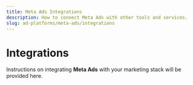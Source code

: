 ```yaml
---
title: Meta Ads Integrations
description: How to connect Meta Ads with other tools and services.
slug: ad-platforms/meta-ads/integrations
---
```


# Integrations

Instructions on integrating **Meta Ads** with your marketing stack will be provided here.
